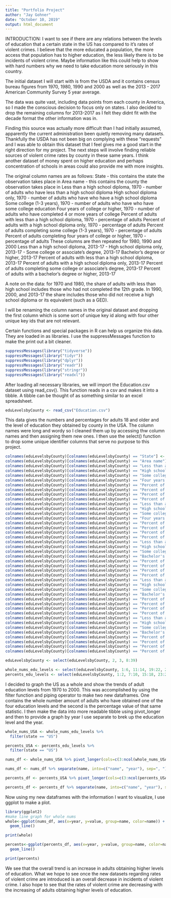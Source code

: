 ```yaml
---
title: "Portfolio Project"
author: "Jay Gohner"
date: "October 10, 2019"
output: html_document
---
```



INTRODUCTION:
  I want to see if there are any relations between the levels of education that a certain state in the US has
  compared to it's rates of violent crimes. I believe that the more educated a population, the more access that
  population has to higher education, the less likely there is to be incidents of violent crime. Maybe information
  like this could help to show with hard numbers why we need to take education more seriously in this country.
  
  The initial dataset I will start with is from the USDA and it contains census bureau figures from 1970, 1980, 1990
  and 2000 as well as the 2013 - 2017 American Community Survey 5 year average.
  
  The data was quite vast, including data points from each county in America, so I made the conscious decision to
  focus only on states. I also decided to drop the remaining columns for 2013-2017 as I felt they didnt fit with the
  decade format the other information was in.
  
  Finding this source was actually more difficult than I had initially assumed, apparently the current
  administration been quietly removing many datasets. Thankfully the USDA has not been big on complying with these
  "requests" and I was able to obtain this dataset that I feel gives me a good start in the right direction for my
  project. The next steps will involve finding reliable sources of violent crime rates by county in these same
  years. I think another dataset of money spent on higher education and perhaps concentration of schools in areas
  could also provide me with more insights.
  
  The original column names are as follows:
      State - this contains the state the observation takes place in
      Area name - this contains the county the observation takes place in
      Less than a high school diploma, 1970 - number of adults who have less than a high school diploma
      High school diploma only, 1970 - number of adults who have who have a high school diploma
      Some college (1-3 years), 1970 - number of adults who have who have some college education
      Four years of college or higher, 1970 - number of adults who have completed 4 or more years of college
      Percent of adults with less than a high school diploma, 1970 - percentage of adults
      Percent of adults with a high school diploma only, 1970 - percentage of adults
      Percent of adults completing some college (1-3 years), 1970 - percentage of adults
      Percent of adults completing four years of college or higher, 1970 - percentage of adults
      These columns are then repeated for 1980, 1990 and 2000
      Less than a high school diploma, 2013-17 - 
      High school diploma only, 2013-17 - 
      Some college or associate's degree, 2013-17 
      Bachelor's degree or higher, 2013-17 
      Percent of adults with less than a high school diploma, 2013-17
      Percent of adults with a high school diploma only, 2013-17
      Percent of adults completing some college or associate's degree, 2013-17
      Percent of adults with a bachelor's degree or higher, 2013-17
  
  A note on the data: for 1970 and 1980, the share of adults with less than high school includes those who had not
  completed the 12th grade. In 1990, 2000, and 2013-17 the share includes those who did not receive a high school
  diploma or its equivalent (such as a GED).
  
  I will be renaming the column names in the original dataset and dropping the first column which is some sort of
  unique key id along with four other unique key ids that are not relevant.
  
  Certain functions and special packages in R can help us organize this data. They are loaded in as libraries. I use the
  suppressMessages function to make the print out a bit cleaner.
```r
suppressMessages(library("tidyverse"))
suppressMessages(library("tidyr"))
suppressMessages(library("dplyr"))
suppressMessages(library("readr"))
suppressMessages(library("stringr"))
suppressMessages(library("readxl"))
```

After loading all necessary libraries, we will import the Education.csv dataset using read_csv(). This function reads in a
csv and makes it into a tibble. A tibble can be thought of as something similar to an excel spreadsheet.
```r
eduLevelsbyCounty <- read_csv("Education.csv")
```

This data gives the numbers and percentages for adults 18 and older and the level of education they obtained by county in
the USA. The column names were long and wordy so I cleaned them up by accessing thw column names and then assigning them
new ones. I then use the select() function to drop some unique identifier columns that serve no purpose to this project.

```r
colnames(eduLevelsbyCounty)[colnames(eduLevelsbyCounty) == "State"] <- "state"
colnames(eduLevelsbyCounty)[colnames(eduLevelsbyCounty) == "Area name"] <- "area_name"
colnames(eduLevelsbyCounty)[colnames(eduLevelsbyCounty) == "Less than a high school diploma, 1970"] <- "Less Than Diploma, 1970"
colnames(eduLevelsbyCounty)[colnames(eduLevelsbyCounty) == "High school diploma only, 1970"] <- "Diploma, 1970"
colnames(eduLevelsbyCounty)[colnames(eduLevelsbyCounty) == "Some college (1-3 years), 1970"] <- "AA or more, 1970"
colnames(eduLevelsbyCounty)[colnames(eduLevelsbyCounty) == "Four years of college or higher, 1970"] <- "BA or more, 1970"
colnames(eduLevelsbyCounty)[colnames(eduLevelsbyCounty) == "Percent of adults with less than a high school diploma, 1970"] <- "%Less Than Diploma, 1970"
colnames(eduLevelsbyCounty)[colnames(eduLevelsbyCounty) == "Percent of adults with a high school diploma only, 1970"] <- "% Diploma, 1970"
colnames(eduLevelsbyCounty)[colnames(eduLevelsbyCounty) == "Percent of adults completing some college (1-3 years), 1970"] <- "% AA or more, 1970"
colnames(eduLevelsbyCounty)[colnames(eduLevelsbyCounty) == "Percent of adults completing four years of college or higher, 1970"] <- "% BA or more, 1970"
colnames(eduLevelsbyCounty)[colnames(eduLevelsbyCounty) == "Less than a high school diploma, 1980"] <- "Less Than Diploma, 1980"
colnames(eduLevelsbyCounty)[colnames(eduLevelsbyCounty) == "High school diploma only, 1980"] <- "Diploma, 1980" 
colnames(eduLevelsbyCounty)[colnames(eduLevelsbyCounty) == "Some college (1-3 years), 1980"] <- "AA or more, 1980" 
colnames(eduLevelsbyCounty)[colnames(eduLevelsbyCounty) == "Four years of college or higher, 1980"] <- "BA or more, 1980" 
colnames(eduLevelsbyCounty)[colnames(eduLevelsbyCounty) == "Percent of adults with less than a high school diploma, 1980"] <- "% Less Than Diploma, 1980" 
colnames(eduLevelsbyCounty)[colnames(eduLevelsbyCounty) == "Percent of adults with a high school diploma only, 1980"] <- "% Diploma, 1980" 
colnames(eduLevelsbyCounty)[colnames(eduLevelsbyCounty) == "Percent of adults completing some college (1-3 years), 1980"] <- "% AA or more, 1980" 
colnames(eduLevelsbyCounty)[colnames(eduLevelsbyCounty) == "Percent of adults completing four years of college or higher, 1980"] <- "% BA or more, 1980"
colnames(eduLevelsbyCounty)[colnames(eduLevelsbyCounty) == "Less than a high school diploma, 1990"] <- "Less Than Diploma, 1990"
colnames(eduLevelsbyCounty)[colnames(eduLevelsbyCounty) == "High school diploma only, 1990"] <- "Diploma, 1990" 
colnames(eduLevelsbyCounty)[colnames(eduLevelsbyCounty) == "Some college or associate's degree, 1990"] <- "AA or more, 1990" 
colnames(eduLevelsbyCounty)[colnames(eduLevelsbyCounty) == "Bachelor's degree or higher, 1990"] <- "BA or more, 1990" 
colnames(eduLevelsbyCounty)[colnames(eduLevelsbyCounty) == "Percent of adults with less than a high school diploma, 1990"] <- "% Less Than Diploma, 1990" 
colnames(eduLevelsbyCounty)[colnames(eduLevelsbyCounty) == "Percent of adults with a high school diploma only, 1990"] <- "% Diploma, 1990" 
colnames(eduLevelsbyCounty)[colnames(eduLevelsbyCounty) == "Percent of adults completing some college or associate's degree, 1990"] <- "% AA or more, 1990" 
colnames(eduLevelsbyCounty)[colnames(eduLevelsbyCounty) == "Percent of adults with a bachelor's degree or higher, 1990"] <- "% BA or more, 1990"
colnames(eduLevelsbyCounty)[colnames(eduLevelsbyCounty) == "Less than a high school diploma, 2000"] <- "Less Than Diploma, 2000"
colnames(eduLevelsbyCounty)[colnames(eduLevelsbyCounty) == "High school diploma only, 2000"] <- "Diploma, 2000" 
colnames(eduLevelsbyCounty)[colnames(eduLevelsbyCounty) == "Some college or associate's degree, 2000"] <- "AA or more, 2000" 
colnames(eduLevelsbyCounty)[colnames(eduLevelsbyCounty) == "Bachelor's degree or higher, 2000"] <- "BA or more, 2000" 
colnames(eduLevelsbyCounty)[colnames(eduLevelsbyCounty) == "Percent of adults with less than a high school diploma, 2000"] <- "% Less Than Diploma, 2000" 
colnames(eduLevelsbyCounty)[colnames(eduLevelsbyCounty) == "Percent of adults with a high school diploma only, 2000"] <- "% Diploma, 2000" 
colnames(eduLevelsbyCounty)[colnames(eduLevelsbyCounty) == "Percent of adults completing some college or associate's degree, 2000"] <- "% AA or more, 2000" 
colnames(eduLevelsbyCounty)[colnames(eduLevelsbyCounty) == "Percent of adults with a bachelor's degree or higher, 2000"] <- "% BA or more, 2000"
colnames(eduLevelsbyCounty)[colnames(eduLevelsbyCounty) == "Less than a high school diploma, 2013-17"] <- "lessHSD13_17"
colnames(eduLevelsbyCounty)[colnames(eduLevelsbyCounty) == "High school diploma only, 2013-17"] <- "HSD13_17"
colnames(eduLevelsbyCounty)[colnames(eduLevelsbyCounty) == "Some college or associate's degree, 2013-17"] <- "someCollegeorAA13_17"
colnames(eduLevelsbyCounty)[colnames(eduLevelsbyCounty) == "Bachelor's degree or higher, 2013-17"] <- "bachelorsOrMore13_17"
colnames(eduLevelsbyCounty)[colnames(eduLevelsbyCounty) == "Percent of adults with less than a high school diploma, 2013-17"] <- "percLessHSD13_17"
colnames(eduLevelsbyCounty)[colnames(eduLevelsbyCounty) == "Percent of adults with a high school diploma only, 2013-17"] <- "percHSD13_17"
colnames(eduLevelsbyCounty)[colnames(eduLevelsbyCounty) == "Percent of adults completing some college or associate's degree, 2013-17"] <- "percAA13_17"
colnames(eduLevelsbyCounty)[colnames(eduLevelsbyCounty) == "Percent of adults with a bachelor's degree or higher, 2013-17"] <- "percBA13_17"

eduLevelsbyCounty <- select(eduLevelsbyCounty, 2, 3, 8:39)

whole_nums_edu_levels <- select(eduLevelsbyCounty, 1:6, 11:14, 19:22, 27:30)
percents_edu_levels <- select(eduLevelsbyCounty, 1:2, 7:10, 15:18, 23:26, 31:34)
```

I decided to graph the US as a whole and show the trends of adult education levels from 1970 to 2000. This was
accomplished by using the filter function and piping operator to make two new dataframes. One contains the whole
number amount of adults who have obtained one of the four education levels and the second is the percentage value
of that same statistic.
I then make the data into more readable tibble using pivot_longer and then to provide a graph by year I use
separate to brek up the education level and the year.
```r
whole_nums_USA <- whole_nums_edu_levels %>%
  filter(state == "US")

percents_USA <- percents_edu_levels %>%
  filter(state == "US")

nums_df <- whole_nums_USA %>% pivot_longer(cols=c(3:ncol(whole_nums_USA)) )

nums_df <- nums_df %>% separate(name, into=c("name", "year"), sep=", ")

percents_df <- percents_USA %>% pivot_longer(cols=c(3:ncol(percents_USA)) )

percents_df <- percents_df %>% separate(name, into=c("name", "year"), sep=", ")
```

Now using my new dataframes with the information I want to visualize, I use ggplot to make a plot.
```r

library(ggplot2)
#make line graph for whole nums
whole<-ggplot(nums_df, aes(x=year, y=value, group=name, color=name)) + scale_y_continuous(labels = scales::number_format(accuracy = 1)) +
  geom_line()

print(whole)

percents<-ggplot(percents_df, aes(x=year, y=value, group=name, color=name)) + scale_y_continuous(labels = scales::number_format(accuracy = 1)) +
  geom_line()

print(percents)
```
We see that the overall trend is an increase in adults obtaining higher levels of education. What we hope to see 
once the new datasets regarding rates of violent crime are introduced is an overall decrease in incidents of violent
crime.
I also hope to see that the rates of violent crime are decreasing with the increasing of adults obtaining higher
levels of education.